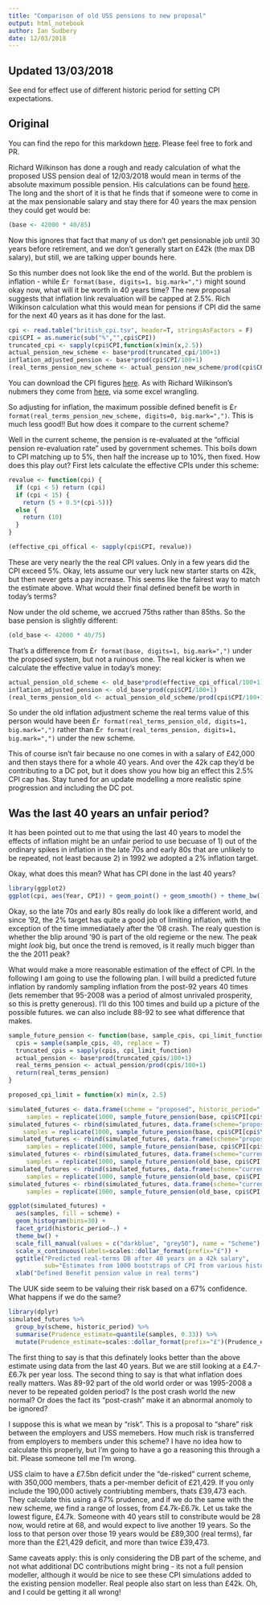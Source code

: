 ```yaml
---
title: "Comparison of old USS pensions to new proposal"
output: html_notebook
author: Ian Sudbery
date: 12/03/2018
---
```


## Updated 13/03/2018

See end for effect use of different historic period for setting CPI expectations.

## Original

You can find the repo for this markdown [here](https://github.com/IanSudbery/uss-pensions-proposal). Please feel free to fork and PR.

Richard Wilkinson has done a rough and ready calculation of what the proposed USS pension deal of 12/03/2018  would mean in terms of the absolute maximum possible pension. His calculations can be found [here](http://rich-d-wilkinson.github.io/PensionCap.html). The long and the short of it is that he finds that if someone were to come in at the max pensionable salary and stay there for 40 years the max pension they could get would be:

```r
(base <- 42000 * 40/85)
```

Now this ignores that fact that many of us don't get pensionable job until 30 years before retirement, and we don't generally start on £42k (the max DB salary), but still, we are talking upper bounds here.

So this number does not look like the end of the world. But the problem is inflation - while £`r format(base, digits=1, big.mark=",")` might sound okay now, what will it be worth in 40 years time? The new proposal suggests that inflation link revaluation will be capped at 2.5%. Rich Wilkinson calculation what this would mean for pensions if CPI did the same for the next 40 years as it has done for the last. 

```r
cpi <- read.table("british_cpi.tsv", header=T, stringsAsFactors = F)
cpi$CPI = as.numeric(sub("%","",cpi$CPI))
truncated_cpi <- sapply(cpi$CPI,function(x)min(x,2.5))
actual_pension_new_scheme <- base*prod(truncated_cpi/100+1)
inflation_adjusted_pension <- base*prod(cpi$CPI/100+1)
(real_terms_pension_new_scheme <- actual_pension_new_scheme/prod(cpi$CPI/100+1))

```
You can download the CPI figures [here](british_cpi.tsv). As with Richard Wilkinson's nubmers they come from [here](http://www.inflation.eu/inflation-rates/great-britain/historic-inflation/cpi-inflation-great-britain.aspx), via some excel wrangling. 

So adjusting for inflation, the maximum possible defined benefit is £`r format(real_terms_pension_new_scheme, digits=0, big.mark=",")`. This is much less good!! But how does it compare to the current scheme? 

Well in the current scheme, the pension is re-evaluated at the "official pension re-evaluation rate" used by government schemes. This boils down to CPI matching up to 5%, then half the increase up to 10%, then fixed. How does this play out? First lets calculate the effective CPIs under this scheme:

```r
revalue <- function(cpi) {
  if (cpi < 5) return (cpi)
  if (cpi < 15) {
    return (5 + 0.5*(cpi-5))}
  else {
    return (10)
  }
}

(effective_cpi_offical <- sapply(cpi$CPI, revalue))
```

These are very nearly the the real CPI values. Only in a few years did the CPI exceed 5%. Okay, lets assume our very luck new starter starts on 42k, but then never gets a pay increase. This seems like the fairest way to match the estimate above. What would their final defined benefit be worth in today's terms?

Now under the old scheme, we accrued 75ths rather than 85ths. So the base pension is slightly different:

```r
(old_base <- 42000 * 40/75)

```

That's a difference from £`r format(base, digits=1, big.mark=",")` under the proposed system, but not a ruinous one. The real kicker is when we calculate the effective value in today's money:

```r
actual_pension_old_scheme <- old_base*prod(effective_cpi_offical/100+1)
inflation_adjusted_pension <- old_base*prod(cpi$CPI/100+1)
(real_terms_pension_old <- actual_pension_old_scheme/prod(cpi$CPI/100+1))
```

So under the old inflation adjustment scheme the real terms value of this person would have been £`r format(real_terms_pension_old, digits=1, big.mark=",")` rather than £`r format(real_terms_pension, digits=1, big.mark=",")` under the new scheme.

This of course isn't fair because no one comes in with a salary of £42,000 and then stays there for a whole 40 years. And over the 42k cap they'd be contributing to a DC pot,  but it does show you how big an effect this 2.5% CPI cap has. Stay tuned for an update modelling a more realistic spine progression and including the DC pot. 

## Was the last 40 years an unfair period?

It has been pointed out to me that using the last 40 years to model the effects of inflation might be an unfair period to use becuase of 1) out of the ordinary spikes in inflation in the late 70s and early 80s that are unlikely to be repeated, not least because 2) in 1992 we adopted a 2% inflation target. 

Okay, what does this mean? What has CPI done in the last 40 years?

```r
library(ggplot2)
ggplot(cpi, aes(Year, CPI)) + geom_point() + geom_smooth() + theme_bw()
```
 Okay, so the late 70s and early 80s really do look like a different world, and since '92, the 2% target has quite a good job of limiting inflation, with the exception of the time immediataely after the '08 crash. The realy question is whether the blip around '90 is part of the old regieme or the new. The peak might *look* big, but once the trend is removed, is it really much bigger than the the 2011 peak? 
 
 What would make a more reasonable estimation of the effect of CPI. In the following I am going to use the following plan. I will build a predicted future inflation by randomly sampling inflation from the post-92 years 40 times (lets remember that 95-2008 was a period of almost unrivaled prosperity, so this is pretty generous). I'll do this 100 times and build up a picture of the possible futures. we can also include 88-92 to see what difference that makes.
 
```r
sample_future_pension <- function(base, sample_cpis, cpi_limit_function) {
  cpis = sample(sample_cpis, 40, replace = T)
  truncated_cpis = sapply(cpis, cpi_limit_function)
  actual_pension <- base*prod(truncated_cpis/100+1)
  real_terms_pension <- actual_pension/prod(cpis/100+1)
  return(real_terms_pension)
}

proposed_cpi_limit = function(x) min(x, 2.5)

simulated_futures <- data.frame(scheme = "proposed", historic_period="'92 and after",
     samples = replicate(1000, sample_future_pension(base, cpi$CPI[cpi$Year >= 1992], proposed_cpi_limit)))
simulated_futures <- rbind(simulated_futures, data.frame(scheme="proposed", historic_period="'89 and after",
    samples = replicate(1000, sample_future_pension(base, cpi$CPI[cpi$Year >= 1988], proposed_cpi_limit))))
simulated_futures <- rbind(simulated_futures, data.frame(scheme="proposed", historic_period="'08 and after",
     samples = replicate(1000, sample_future_pension(base, cpi$CPI[cpi$Year >= 2008], proposed_cpi_limit))))
simulated_futures <- rbind(simulated_futures, data.frame(scheme="current", historic_period="'92 and after", 
     samples = replicate(1000, sample_future_pension(old_base, cpi$CPI[cpi$Year >= 1992], revalue))))
simulated_futures <- rbind(simulated_futures, data.frame(scheme="current", historic_period="'89 and after", 
     samples = replicate(1000, sample_future_pension(old_base, cpi$CPI[cpi$Year >= 1989], revalue))))
simulated_futures <- rbind(simulated_futures, data.frame(scheme="current", historic_period="'08 and after", 
     samples = replicate(1000, sample_future_pension(old_base, cpi$CPI[cpi$Year >= 2008], revalue))))

ggplot(simulated_futures) + 
  aes(samples, fill = scheme) + 
  geom_histogram(bins=30) + 
  facet_grid(historic_period~.) +
  theme_bw() +
  scale_fill_manual(values = c("darkblue", "grey50"), name = "Scheme") +
  scale_x_continuous(labels=scales::dollar_format(prefix="£")) +
  ggtitle("Predicted real-terms DB after 40 years on a 42k salary",
          sub="Estimates from 1000 bootstraps of CPI from various historic periods") +
  xlab("Defined Benefit pension value in real terms")
```
 
 The UUK side seem to be valuing their risk based on a 67% confidence. What happens if we do the same?
 
```r
library(dplyr)
simulated_futures %>%
  group_by(scheme, historic_period) %>%
  summarise(Prudence_estimate=quantile(samples, 0.33)) %>%
  mutate(Prudence_estimate=scales::dollar_format(prefix="£")(Prudence_estimate))
```
 The first thing to say is that this definately looks better than the above estimate using data from the last 40 years. But we are still looking at a £4.7-£6.7k per year loss. The second thing to say is that what inflation does really matters. Was 89-92 part of the old world order or was 1995-2008 a never to be repeated golden period? Is the post crash world the new normal? Or does the fact its "post-crash" make it an abnormal anomoly to be ignored?
 
I suppose this is what we mean by "risk". This is a proposal to "share" risk between the employers and USS memebers. How much risk is transferred from employers to members under this scheme? I have no idea how to calculate this properly, but I'm going to have a go a reasoning this through a bit. Please someone tell me I'm wrong. 

USS claim to have a £7.5bn deficit under the "de-risked" current scheme, with 350,000 members, thats a per-member deficit of £21,429. If you only include the 190,000 actively contriubting members, thats £39,473 each. They calculate this using a 67% prudence, and if we do the same with the new scheme, we find a range of losses, from £4.7k-£6.7k. Let us take the lowest figure, £4.7k. Someone with 40 years still to constribute would be 28 now, would retire at 68, and would expect to live another 19 years. So the loss to that person over those 19 years would be £89,300 (real terms), far more than the £21,429 deficit, and more than twice £39,473. 

Same caveats apply: this is only considering the DB part of the scheme, and not what additional DC contributions might bring - its not a full pension modeller, although it would be nice to see these CPI simulations added to the existing pension modeller. Real people also start on less than £42k. Oh, and I could be getting it all wrong!
